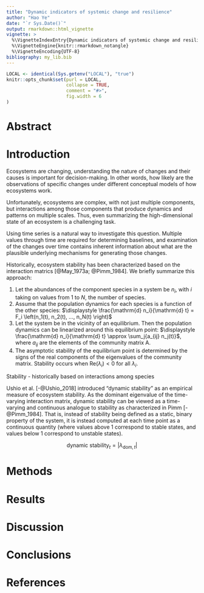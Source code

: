 ```yaml
---
title: "Dynamic indicators of systemic change and resilience"
author: "Hao Ye"
date: "`r Sys.Date()`"
output: rmarkdown::html_vignette
vignette: >
  %\VignetteIndexEntry{Dynamic indicators of systemic change and resilience}
  %\VignetteEngine{knitr::rmarkdown_notangle}
  %\VignetteEncoding{UTF-8}
bibliography: my_lib.bib
---
```


```r
LOCAL <- identical(Sys.getenv("LOCAL"), "true")
knitr::opts_chunk$set(purl = LOCAL, 
                      collapse = TRUE,
                      comment = "#>", 
                      fig.width = 6
)
```

# Abstract



# Introduction

<!-- importance of whole system change -->

Ecosystems are changing, understanding the nature of changes and their causes is important for decision-making. In other words, how likely are the observations of specific changes under different conceptual models of how ecosystems work.

Unfortunately, ecosystems are complex, with not just multiple components, but interactions among those components that produce dynamics and patterns on multiple scales. Thus, even summarizing the high-dimensional state of an ecosystem is a challenging task.

<!-- motivation for taking a dynamical view -->

Using time series is a natural way to investigate this question. Multiple values through time are required for determining baselines, and examination of the changes over time contains inherent information about what are the plausible underlying mechanisms for generating those changes.

<!-- brief review of history (re: system stability and metrics) -->

Historically, ecosystem stability has been characterized based on the interaction matrics [@May_1973a; @Pimm_1984]. We briefly summarize this approach:

1. Let the abundances of the component species in a system be $n_i$, with $i$ taking on values from $1$ to $N$, the number of species.
2. Assume that the population dynamics for each species is a function of the other species: $\displaystyle \frac{\mathrm{d} n_i}{\mathrm{d} t} = F_i \left(n_1(t), n_2(t), ..., n_N(t) \right)$
3. Let the system be in the vicinity of an equilibrium. Then the population dynamics can be linearized around this equilibrium point: $\displaystyle \frac{\mathrm{d} n_i}{\mathrm{d} t} \approx \sum_j{a_{ij} n_j(t)}$, where $a_{ij}$ are the elements of the community matrix $\mathrm{A}$.
4. The asymptotic stability of the equilibrium point is determined by the signs of the real components of the eigenvalues of the community matrix. Stability occurs when $\textrm{Re}\left(\lambda_i\right) < 0$ for all $\lambda_i$.

Stability - historically based on interactions among species 




<!-- narrow down to specific research topic (empirical measures of system change) -->
Ushio et al. [-@Ushio_2018] introduced "dynamic stability" as an empirical measure of ecosystem stability. As the dominant eigenvalue of the time-varying interaction matrix, dynamic stability can be viewed as a time-varying and continuous analogue to stability as characterized in Pimm [-@Pimm_1984]. That is, instead of stability being defined as a static, binary property of the system, it is instead computed at each time point as a continuous quantity (where values above 1 correspond to stable states, and values below 1 correspond to unstable states).

$$\textrm{dynamic stability}_t = \left|\lambda_{\textrm{dom}, t}\right|$$

<!-- details of what dynamic stability and related measures are -->


<!-- summary of questions and approaches -->






# Methods




# Results



# Discussion



# Conclusions

# References